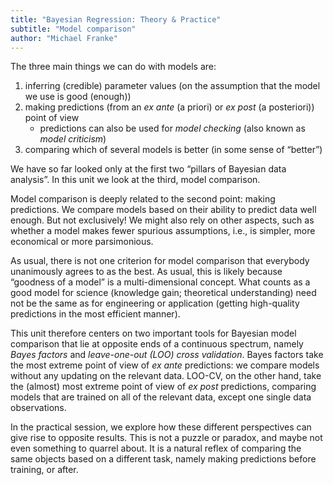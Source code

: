 ```yaml
---
title: "Bayesian Regression: Theory & Practice"
subtitle: "Model comparison"
author: "Michael Franke"
---
```


The three main things we can do with models are: 

1. inferring (credible) parameter values (on the assumption that the model we use is good (enough))
2. making predictions (from an *ex ante* (a priori) or *ex post* (a posteriori)) point of view
   - predictions can also be used for *model checking* (also known as *model criticism*)
3. comparing which of several models is better (in some sense of "better")

We have so far looked only at the first two "pillars of Bayesian data analysis". 
In this unit we look at the third, model comparison.

Model comparison is deeply related to the second point: making predictions.
We compare models based on their ability to predict data well enough.
But not exclusively!
We might also rely on other aspects, such as whether a model makes fewer spurious assumptions, i.e., is simpler, more economical or more parsimonious.

As usual, there is not one criterion for model comparison that everybody unanimously agrees to as the best.
As usual, this is likely because "goodness of a model" is a multi-dimensional concept.
What counts as a good model for science (knowledge gain; theoretical understanding) need not be the same as for engineering or application (getting high-quality predictions in the most efficient manner).

This unit therefore centers on two important tools for Bayesian model comparison that lie at opposite ends of a continuous spectrum, namely *Bayes factors* and *leave-one-out (LOO) cross validation*. 
Bayes factors take the most extreme point of view of *ex ante* predictions: we compare models without any updating on the relevant data.
LOO-CV, on the other hand, take the (almost) most extreme point of view of *ex post* predictions, comparing models that are trained on all of the relevant data, except one single data observations.

In the practical session, we explore how these different perspectives can give rise to opposite results.
This is not a puzzle or paradox, and maybe not even something to quarrel about.
It is a natural reflex of comparing the same objects based on a different task, namely making predictions before training, or after.

<!-- Here are [slides for this unit](slides/06-model-comparison.pdf). -->


